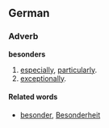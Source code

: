 ==German==
===Adverb===
'''besonders'''
# [[especially]], [[particularly]].
# [[exceptionally]].

====Related words====
* [[besonder]], [[Besonderheit]]